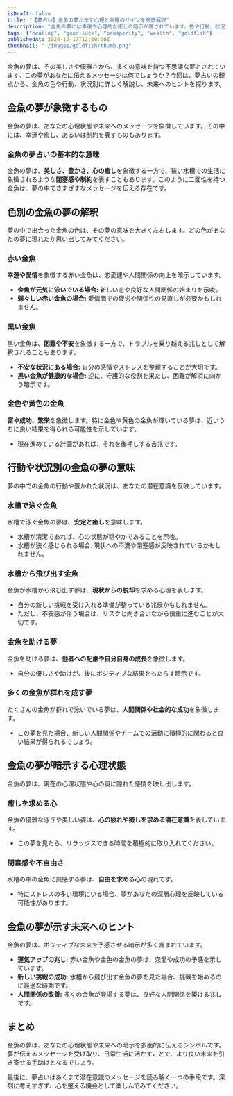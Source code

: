 ```yaml
---
isDraft: false
title: "【夢占い】金魚の夢が示す心理と幸運のサインを徹底解説"
description: "金魚の夢には幸運や心理的な癒しの暗示が隠されています。色や行動、状況別に夢の意味を紐解き、未来へのヒントや取るべき具体的行動を考察します。"
tags: ["healing", "good-luck", "prosperity", "wealth", "goldfish"]
publishedAt: 2024-12-17T12:00:00Z
thumbnail: "./images/goldfish/thumb.png"
---
```


金魚の夢は、その美しさや優雅さから、多くの意味を持つ不思議な夢とされています。この夢があなたに伝えるメッセージは何でしょうか？今回は、夢占いの観点から、金魚の色や行動、状況別に詳しく解説し、未来へのヒントを探ります。

<TableOfContents />

## 金魚の夢が象徴するもの

金魚の夢は、あなたの心理状態や未来へのメッセージを象徴しています。その中には、幸運や癒し、あるいは制約を表すものもあります。

### 金魚の夢占いの基本的な意味

金魚の夢は、<strong>美しさ、豊かさ、心の癒し</strong>を象徴する一方で、狭い水槽での生活に象徴されるような<strong>閉塞感や制約</strong>を表すこともあります。このように二面性を持つ金魚は、夢の中でさまざまなメッセージを伝える存在です。

## 色別の金魚の夢の解釈

夢の中で出会った金魚の色は、その夢の意味を大きく左右します。どの色があなたの夢に現れたか思い出してみてください。

### 赤い金魚

<strong>幸運や愛情</strong>を象徴する赤い金魚は、恋愛運や人間関係の向上を暗示しています。

- **金魚が元気に泳いでいる場合:** 新しい恋や良好な人間関係の始まりを示唆。
- **弱々しい赤い金魚の場合:** 愛情面での疲労や関係性の見直しが必要かもしれません。

### 黒い金魚

黒い金魚は、<strong>困難や不安</strong>を象徴する一方で、トラブルを乗り越える兆しとして解釈されることもあります。

- **不安な状況にある場合:** 自分の感情やストレスを整理することが大切です。
- **黒い金魚が健康的な場合:** 逆に、守護的な役割を果たし、困難が解消に向かう暗示です。

### 金色や黄色の金魚

**富や成功、繁栄**を象徴します。特に金色や黄色の金魚が輝いている夢は、近いうちに良い結果を得られる可能性を示しています。

- 現在進めている計画があれば、それを後押しする吉兆です。

## 行動や状況別の金魚の夢の意味

夢の中での金魚の行動や置かれた状況は、あなたの潜在意識を反映しています。

### 水槽で泳ぐ金魚

水槽で泳ぐ金魚の夢は、<strong>安定と癒し</strong>を意味します。

- 水槽が清潔であれば、心の状態が穏やかであることを示唆。
- 水槽が狭く感じられる場合: 現状への不満や閉塞感が反映されているかもしれません。

### 水槽から飛び出す金魚

金魚が水槽から飛び出す夢は、<strong>現状からの脱却</strong>を求める心理を表します。

- 自分の新しい挑戦を受け入れる準備が整っている兆候かもしれません。
- ただし、不安感が伴う場合は、リスクと向き合いながら慎重に進むことが大切です。

### 金魚を助ける夢

金魚を助ける夢は、<strong>他者への配慮や自分自身の成長</strong>を象徴します。

- 自分の優しさや助けが、後にポジティブな結果をもたらす暗示です。

### 多くの金魚が群れを成す夢

たくさんの金魚が群れで泳いでいる夢は、<strong>人間関係や社会的な成功</strong>を象徴します。

- この夢を見た場合、新しい人間関係やチームでの活動に積極的に関わると良い結果が得られるでしょう。

## 金魚の夢が暗示する心理状態

金魚の夢は、現在の心理状態や心の奥に隠れた感情を映し出します。

### 癒しを求める心

金魚の優雅な泳ぎや美しい姿は、<strong>心の疲れや癒しを求める潜在意識</strong>を表しています。

- この夢を見たら、リラックスできる時間を積極的に取り入れてください。

### 閉塞感や不自由さ

水槽の中の金魚に共感する夢は、<strong>自由を求める心</strong>の現れです。

- 特にストレスの多い環境にいる場合、夢があなたの深層心理を反映している可能性があります。

## 金魚の夢が示す未来へのヒント

金魚の夢は、ポジティブな未来を予感させる暗示が多く含まれています。

- <strong>運気アップの兆し:</strong> 赤い金魚や金色の金魚の夢は、恋愛や成功の予感を示しています。
- <strong>新しい挑戦の成功:</strong> 水槽から飛び出す金魚の夢を見た場合、挑戦を始めるのに最適な時期です。
- <strong>人間関係の改善:</strong> 多くの金魚が登場する夢は、良好な人間関係を築ける兆しです。

## まとめ

金魚の夢は、あなたの心理状態や未来への暗示を多面的に伝えるシンボルです。夢が伝えるメッセージを受け取り、日常生活に活かすことで、より良い未来を引き寄せる手助けとなるでしょう。

最後に、夢占いはあくまで潜在意識のメッセージを読み解く一つの手段です。深刻に考えすぎず、心を整える機会として楽しんでみてください。

